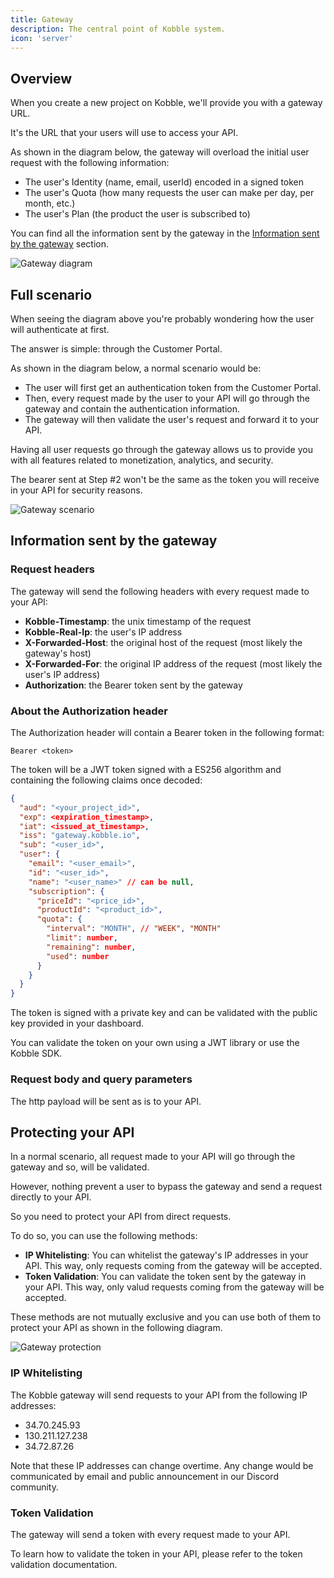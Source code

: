 ```yaml
---
title: Gateway
description: The central point of Kobble system.
icon: 'server'
---
```


## Overview

When you create a new project on Kobble, we'll provide you with a gateway URL.

It's the URL that your users will use to access your API.

As shown in the diagram below, the gateway will overload the initial user request with the following information:
- The user's Identity (name, email, userId) encoded in a signed token
- The user's Quota (how many requests the user can make per day, per month, etc.)
- The user's Plan (the product the user is subscribed to)

You can find all the information sent by the gateway in the [Information sent by the gateway](#information-sent-by-the-gateway) section.

![Gateway diagram](/images/gateway-user-overloaded-req.jpg)


## Full scenario

When seeing the diagram above you're probably wondering how the user will authenticate at first.

The answer is simple: through the Customer Portal.

As shown in the diagram below, a normal scenario would be:

- The user will first get an authentication token from the Customer Portal.
- Then, every request made by the user to your API will go through the gateway and contain the authentication information.
- The gateway will then validate the user's request and forward it to your API.


Having all user requests go through the gateway allows us to provide you with all features related to monetization, analytics, and security.

<Note>The bearer sent at Step #2 won't be the same as the token you will receive in your API for security reasons.</Note>

![Gateway scenario](/images/gateway-diagram.jpg)


## Information sent by the gateway

### Request headers

The gateway will send the following headers with every request made to your API:

- **Kobble-Timestamp**: the unix timestamp of the request
- **Kobble-Real-Ip**: the user's IP address
- **X-Forwarded-Host**: the original host of the request (most likely the gateway's host)
- **X-Forwarded-For**: the original IP address of the request (most likely the user's IP address)
- **Authorization**: the Bearer token sent by the gateway

### About the Authorization header

The Authorization header will contain a Bearer token in the following format:

```
Bearer <token>
```

The token will be a JWT token signed with a ES256 algorithm and containing the following claims once decoded:


```json
{
  "aud": "<your_project_id>",
  "exp": <expiration_timestamp>,
  "iat": <issued_at_timestamp>,
  "iss": "gateway.kobble.io",
  "sub": "<user_id>",
  "user": {
    "email": "<user_email>",
    "id": "<user_id>",
    "name": "<user_name>" // can be null,
    "subscription": {
      "priceId": "<price_id>",
      "productId": "<product_id>",
      "quota": {
        "interval": "MONTH", // "WEEK", "MONTH"
        "limit": number,
        "remaining": number,
        "used": number
      }
    }
  }
}
```

The token is signed with a private key and can be validated with the public key provided in your dashboard.

You can validate the token on your own using a JWT library or use the Kobble SDK.


### Request body and query parameters

The http payload will be sent as is to your API.

## Protecting your API

In a normal scenario, all request made to your API will go through the gateway and so, will be validated.

However, nothing prevent a user to bypass the gateway and send a request directly to your API.

So you need to protect your API from direct requests.

To do so, you can use the following methods:

- **IP Whitelisting**: You can whitelist the gateway's IP addresses in your API. This way, only requests coming from the gateway will be accepted.
- **Token Validation**: You can validate the token sent by the gateway in your API. This way, only valud requests coming from the gateway will be accepted.

These methods are not mutually exclusive and you can use both of them to protect your API as shown in the following diagram.

![Gateway protection](/images/gateway-ip-validation-overview.jpg)

### IP Whitelisting

The Kobble gateway will send requests to your API from the following IP addresses:

- 34.70.245.93
- 130.211.127.238
- 34.72.87.26

<Note>Note that these IP addresses can change overtime. Any change would be communicated by email and public announcement in our Discord community.</Note>


### Token Validation

The gateway will send a token with every request made to your API.

To learn how to validate the token in your API, please refer to the token validation documentation.